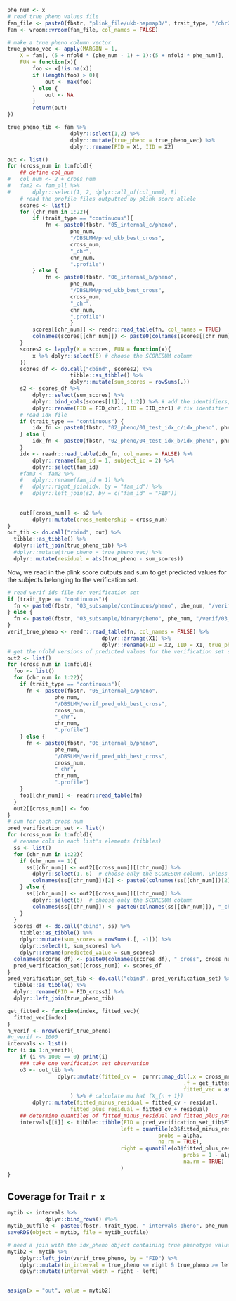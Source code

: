

```r
phe_num <- x
# read true pheno values file
fam_file <- paste0(fbstr, "plink_file/ukb-hapmap3/", trait_type, "/chr22.fam")
fam <- vroom::vroom(fam_file, col_names = FALSE)
``` 

```r
# make a true pheno column vector
true_pheno_vec <- apply(MARGIN = 1, 
	X = fam[, (5 + nfold * (phe_num - 1) + 1):(5 + nfold * phe_num)], 
	FUN = function(x){
		foo <- x[!is.na(x)]
		if (length(foo) > 0){
			out <- max(foo)
		} else {
			out <- NA
		}
		return(out)
})

true_pheno_tib <- fam %>%
					dplyr::select(1,2) %>%
					dplyr::mutate(true_pheno = true_pheno_vec) %>%
					dplyr::rename(FID = X1, IID = X2)

```




```r
out <- list()
for (cross_num in 1:nfold){
	## define col_num
#	col_num <- 2 + cross_num
#	fam2 <- fam_all %>%
#		dplyr::select(1, 2, dplyr::all_of(col_num), 8) 
	# read the profile files outputted by plink score allele
	scores <- list()
	for (chr_num in 1:22){
		if (trait_type == "continuous"){
			fn <- paste0(fbstr, "05_internal_c/pheno", 
					phe_num, 
					"/DBSLMM/pred_ukb_best_cross", 
					cross_num, 
					"_chr", 
					chr_num, 
					".profile")
		} else {
			fn <- paste0(fbstr, "06_internal_b/pheno", 
					phe_num, 
					"/DBSLMM/pred_ukb_best_cross", 
					cross_num, 
					"_chr", 
					chr_num, 
					".profile")
					}
		scores[[chr_num]] <- readr::read_table(fn, col_names = TRUE)
		colnames(scores[[chr_num]]) <- paste0(colnames(scores[[chr_num]]), "_chr", chr_num)
	}
	scores2 <- lapply(X = scores, FUN = function(x){
		x %>% dplyr::select(6) # choose the SCORESUM column
	})
	scores_df <- do.call("cbind", scores2) %>%
					tibble::as_tibble() %>%
					dplyr::mutate(sum_scores = rowSums(.))
	s2 <- scores_df %>%
		dplyr::select(sum_scores) %>%
		dplyr::bind_cols(scores[[1]][, 1:2]) %>% # add the identifiers, FID and IID
		dplyr::rename(FID = FID_chr1, IID = IID_chr1) # fix identifier names
	# read idx file
	if (trait_type == "continuous") {
		idx_fn <- paste0(fbstr, "02_pheno/01_test_idx_c/idx_pheno", phe_num, "_cross", cross_num, ".txt")
	} else {
		idx_fn <- paste0(fbstr, "02_pheno/04_test_idx_b/idx_pheno", phe_num, "_cross", cross_num, ".txt")
	}
	idx <- readr::read_table(idx_fn, col_names = FALSE) %>%
		dplyr::rename(fam_id = 1, subject_id = 2) %>%
		dplyr::select(fam_id)
	#fam3 <- fam2 %>%
	#	dplyr::rename(fam_id = 1) %>%
	#	dplyr::right_join(idx, by = "fam_id") %>%
	#	dplyr::left_join(s2, by = c("fam_id" = "FID"))
	
	
	out[[cross_num]] <- s2 %>%
		dplyr::mutate(cross_membership = cross_num) 
}
out_tib <- do.call("rbind", out) %>% 
  tibble::as_tibble() %>% 
  dplyr::left_join(true_pheno_tib) %>%
  #dplyr::mutate(true_pheno = true_pheno_vec) %>%
  dplyr::mutate(residual = abs(true_pheno - sum_scores))
```

Now, we read in the plink score outputs and sum to get predicted values for the subjects belonging to the verification set.

```r
# read verif ids file for verification set
if (trait_type == "continuous"){
  fn <- paste0(fbstr, "03_subsample/continuous/pheno", phe_num, "/verif/03_idx_pheno.txt")
} else {
  fn <- paste0(fbstr, "03_subsample/binary/pheno", phe_num, "/verif/03_idx_pheno.txt")
}
verif_true_pheno <- readr::read_table(fn, col_names = FALSE) %>%
                              dplyr::arrange(X1) %>%
                              dplyr::rename(FID = X2, IID = X1, true_pheno = X3)
# get the nfold versions of predicted values for the verification set subjects
out2 <- list()
for (cross_num in 1:nfold){
  foo <- list()
  for (chr_num in 1:22){
    if (trait_type == "continuous"){
      fn <- paste0(fbstr, "05_internal_c/pheno", 
               phe_num, 
               "/DBSLMM/verif_pred_ukb_best_cross", 
               cross_num, 
               "_chr", 
               chr_num, 
               ".profile")
    } else {
      fn <- paste0(fbstr, "06_internal_b/pheno", 
               phe_num, 
               "/DBSLMM/verif_pred_ukb_best_cross", 
               cross_num, 
               "_chr", 
               chr_num, 
               ".profile")
    }
    foo[[chr_num]] <- readr::read_table(fn)
  }
  out2[[cross_num]] <- foo 
}
# sum for each cross num
pred_verification_set <- list()
for (cross_num in 1:nfold){
  # rename cols in each list's elements (tibbles)
  ss <- list()
  for (chr_num in 1:22){
    if (chr_num == 1){
      ss[[chr_num]] <- out2[[cross_num]][[chr_num]] %>%
        dplyr::select(1, 6)  # choose only the SCORESUM column, unless it's chr1
        colnames(ss[[chr_num]])[2] <- paste0(colnames(ss[[chr_num]])[2], "_chr", chr_num) 
    } else {
      ss[[chr_num]] <- out2[[cross_num]][[chr_num]] %>%
        dplyr::select(6)  # choose only the SCORESUM column
        colnames(ss[[chr_num]]) <- paste0(colnames(ss[[chr_num]]), "_chr", chr_num) 
    }
  }
  scores_df <- do.call("cbind", ss) %>% 
    tibble::as_tibble() %>%
    dplyr::mutate(sum_scores = rowSums(.[, -1])) %>%
    dplyr::select(1, sum_scores) %>%
    dplyr::rename(predicted_value = sum_scores)
  colnames(scores_df) <- paste0(colnames(scores_df), "_cross", cross_num)
  pred_verification_set[[cross_num]] <- scores_df
}
pred_verification_set_tib <- do.call("cbind", pred_verification_set) %>%
  tibble::as_tibble() %>%
  dplyr::rename(FID = FID_cross1) %>%
  dplyr::left_join(true_pheno_tib)
```



```r
get_fitted <- function(index, fitted_vec){
  fitted_vec[index]
}
n_verif <- nrow(verif_true_pheno)
#n_verif <- 1000
intervals <- list()
for (i in 1:n_verif){
	if (i %% 1000 == 0) print(i)
	### take one verification set observation
	o3 <- out_tib %>% 
				dplyr::mutate(fitted_cv =  purrr::map_dbl(.x = cross_membership, 
														.f = get_fitted, 
														fitted_vec = as.vector(unlist(pred_verification_set_tib[i, 2 * (1:nfold)])))
					) %>% # calculate mu hat (X_{n + 1})
		dplyr::mutate(fitted_minus_residual = fitted_cv - residual,
					fitted_plus_residual = fitted_cv + residual)
	## determine quantiles of fitted_minus_residual and fitted_plus_residual
	intervals[[i]] <- tibble::tibble(FID = pred_verification_set_tib$FID[i],
									left = quantile(o3$fitted_minus_residual,
												probs = alpha,
												na.rm = TRUE),
									right = quantile(o3$fitted_plus_residual,
														probs = 1 - alpha,
														na.rm = TRUE)
									)
}
```


## Coverage for Trait `r x`

```r
mytib <- intervals %>% 
  			dplyr::bind_rows() #%>%
mytib_outfile <- paste0(fbstr, trait_type, "-intervals-pheno", phe_num, ".rds")
saveRDS(object = mytib, file = mytib_outfile)
```

```r

# need a join with the idx_pheno object containing true phenotype values
mytib2 <- mytib %>%
	dplyr::left_join(verif_true_pheno, by = "FID") %>%
	dplyr::mutate(in_interval = true_pheno <= right & true_pheno >= left) %>%
	dplyr::mutate(interval_width = right - left)
 

```

```r
assign(x = "out", value = mytib2)
```





